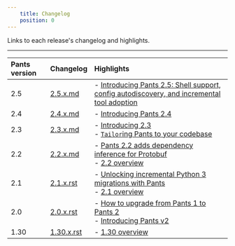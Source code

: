 ```yaml
---
    title: Changelog
    position: 0
---
```


Links to each release's changelog and highlights.

---

| Pants version | Changelog | Highlights |
| :--- | :--- | :--- |
| 2.5 | [2.5.x.md](https://github.com/pantsbuild/pants/blob/main/src/python/pants/notes/2.5.x.md) | - [Introducing Pants 2.5: Shell support, config autodiscovery, and incremental tool adoption](https://blog.pantsbuild.org/introducing-pants-2-5/) |
| 2.4 | [2.4.x.md](https://github.com/pantsbuild/pants/blob/main/src/python/pants/notes/2.4.x.md) | - [Introducing Pants 2.4](https://blog.pantsbuild.org/introducing-pants-build-2-4-0/) |
| 2.3 | [2.3.x.md](https://github.com/pantsbuild/pants/blob/main/src/python/pants/notes/2.3.x.md) | - [Introducing 2.3](https://blog.pantsbuild.org/introducing-pants-2-3-0/)<br/>- [`Tailor`ing Pants to your codebase](https://blog.pantsbuild.org/tailoring-pants-to-your-codebase/) |
| 2.2 | [2.2.x.md](https://github.com/pantsbuild/pants/blob/main/src/python/pants/notes/2.2.x.md) | - [Pants 2.2 adds dependency inference for Protobuf](https://blog.pantsbuild.org/pants-2-2-adds-dependency-inference-for-protobuf/)<br/>- [2.2 overview](doc:release-notes-2-2) |
| 2.1 | [2.1.x.rst](https://github.com/pantsbuild/pants/blob/main/src/python/pants/notes/2.1.x.rst) | - [Unlocking incremental Python 3 migrations with Pants](https://blog.pantsbuild.org/python-3-migrations/)<br/>- [2.1 overview](doc:release-notes-2-1) |
| 2.0 | [2.0.x.rst](https://github.com/pantsbuild/pants/blob/main/src/python/pants/notes/2.0.x.rst) | - [How to upgrade from Pants 1 to Pants 2](doc:how-to-upgrade-pants-2-0)<br/>- [Introducing Pants v2](https://blog.pantsbuild.org/introducing-pants-v2/) |
| 1.30 | [1.30.x.rst](https://github.com/pantsbuild/pants/blob/main/src/python/pants/notes/1.30.x.rst) | - [1.30 overview](doc:release-notes-1-30) |
